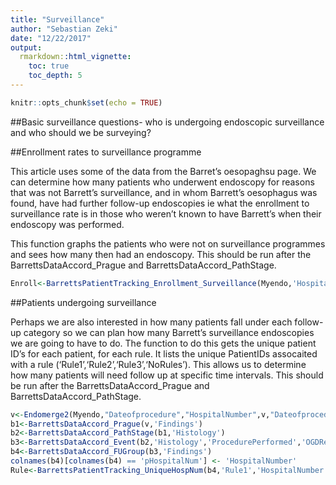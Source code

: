 ```yaml
---
title: "Surveillance"
author: "Sebastian Zeki"
date: "12/22/2017"
output:
  rmarkdown::html_vignette:
    toc: true
    toc_depth: 5
---
```


```r
knitr::opts_chunk$set(echo = TRUE)
```

##Basic surveillance questions- who is undergoing endoscopic surveillance and who should we be surveying?


##Enrollment rates to surveillance programme

This article uses some of the data from the Barret's oesopaghsu page. We can determine how many patients who underwent endoscopy for reasons that was not Barrett's surveillance, and in whom Barrett's oesophagus was found, have had further follow-up endoscopies ie what the enrollment to surveillance rate is in those who weren't known to have Barrett's when their endoscopy was performed.

This function graphs the patients who were not on surveillance programmes and sees how many then had an endoscopy. This should be run after the BarrettsDataAccord_Prague and BarrettsDataAccord_PathStage.

```r
Enroll<-BarrettsPatientTracking_Enrollment_Surveillance(Myendo,'HospitalNumber','Dateofprocedure','Indications')
```


##Patients undergoing surveillance

Perhaps we are also interested in how many patients fall under each follow-up category so we can plan how many Barrett's surveillance endoscopies we are going to have to do. The function to do this gets the unique patient ID's for each patient, for each rule. It lists the unique PatientIDs assocaited with a rule ('Rule1','Rule2','Rule3','NoRules'). This allows us to determine how many patients will need follow up at specific time intervals. This should be run after the BarrettsDataAccord_Prague and BarrettsDataAccord_PathStage.

```r
v<-Endomerge2(Myendo,"Dateofprocedure","HospitalNumber",v,"Dateofprocedure","HospitalNumber")
b1<-BarrettsDataAccord_Prague(v,'Findings')
b2<-BarrettsDataAccord_PathStage(b1,'Histology')
b3<-BarrettsDataAccord_Event(b2,'Histology','ProcedurePerformed','OGDReportWhole','Findings')
b4<-BarrettsDataAccord_FUGroup(b3,'Findings')
colnames(b4)[colnames(b4) == 'pHospitalNum'] <- 'HospitalNumber'
Rule<-BarrettsPatientTracking_UniqueHospNum(b4,'Rule1','HospitalNumber')
```
